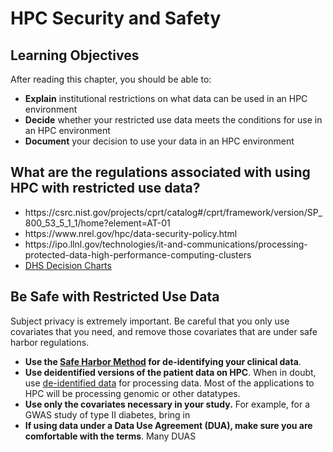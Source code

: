 # HPC Security and Safety

## Learning Objectives

After reading this chapter, you should be able to:

- **Explain** institutional restrictions on what data can be used in an HPC environment
- **Decide** whether your restricted use data meets the conditions for use in an HPC environment
- **Document** your decision to use your data in an HPC environment

## What are the regulations associated with using HPC with restricted use data?

- https://csrc.nist.gov/projects/cprt/catalog#/cprt/framework/version/SP_800_53_5_1_1/home?element=AT-01
- https://www.nrel.gov/hpc/data-security-policy.html
- https://ipo.llnl.gov/technologies/it-and-communications/processing-protected-data-high-performance-computing-clusters
- [DHS Decision Charts](https://www.hhs.gov/ohrp/regulations-and-policy/decision-charts-2018/index.html#c1)

## Be Safe with Restricted Use Data

Subject privacy is extremely important. Be careful that you only use covariates that you need, and remove those covariates that are under safe harbor regulations.

- **Use the [Safe Harbor Method](https://www.hhs.gov/hipaa/for-professionals/privacy/special-topics/de-identification/index.html#safeharborguidance) for de-identifying your clinical data**. 
- **Use deidentified versions of the patient data on HPC**. When in doubt, use [de-identified data](https://www.hhs.gov/hipaa/for-professionals/privacy/special-topics/de-identification/index.html) for processing data. Most of the applications to HPC will be processing genomic or other datatypes. 
- **Use only the covariates necessary in your study.** For example, for a GWAS study of type II diabetes, bring in 
- **If using data under a Data Use Agreement (DUA), make sure you are comfortable with the terms**. Many DUAS

